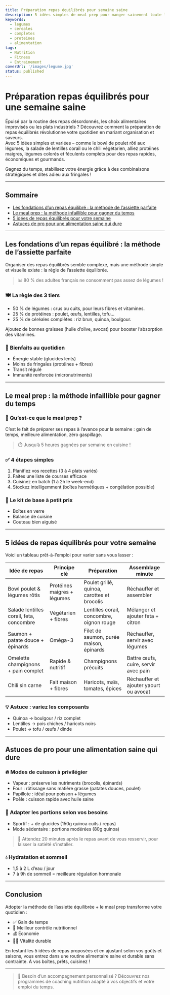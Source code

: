 ```yaml
---
title: Préparation repas équilibrés pour semaine saine
description: 5 idées simples de meal prep pour manger sainement toute la semaine sans stress ni gaspillage.
keywords:
  - legumes
  - cereales
  - completes
  - proteines
  - alimentation
tags:
  - Nutrition
  - Fitness
  - Entrainement
coverUrl: '/images/legume.jpg'
status: published
---
```


# Préparation repas équilibrés pour une semaine saine

Épuisé par la routine des repas désordonnés, les choix alimentaires improvisés ou les plats industriels ? Découvrez comment la préparation de repas équilibrés révolutionne votre quotidien en mariant organisation et saveurs.  
Avec 5 idées simples et variées – comme le bowl de poulet rôti aux légumes, la salade de lentilles corail ou le chili végétarien, alliez protéines maigres, légumes colorés et féculents complets pour des repas rapides, économiques et gourmands.

Gagnez du temps, stabilisez votre énergie grâce à des combinaisons stratégiques et dites adieu aux fringales !

---

## Sommaire

- [Les fondations d’un repas équilibré : la méthode de l’assiette parfaite](#les-fondations-dun-repas-equilibre--la-methode-de-lassiette-parfaite)
- [Le meal prep : la méthode infaillible pour gagner du temps](#le-meal-prep--la-methode-infaillible-pour-gagner-du-temps)
- [5 idées de repas équilibrés pour votre semaine](#5-idees-de-repas-equilibres-pour-votre-semaine)
- [Astuces de pro pour une alimentation saine qui dure](#astuces-de-pro-pour-une-alimentation-saine-qui-dure)

---

## Les fondations d’un repas équilibré : la méthode de l’assiette parfaite

Organiser des repas équilibrés semble complexe, mais une méthode simple et visuelle existe : la règle de l’assiette équilibrée.

> 📊 80 % des adultes français ne consomment pas assez de légumes !

### 🍽️ La règle des 3 tiers

- 50 % de légumes : crus ou cuits, pour leurs fibres et vitamines.
- 25 % de protéines : poulet, œufs, lentilles, tofu...
- 25 % de céréales complètes : riz brun, quinoa, boulgour.

Ajoutez de bonnes graisses (huile d’olive, avocat) pour booster l’absorption des vitamines.

### 🎯 Bienfaits au quotidien

- Énergie stable (glucides lents)
- Moins de fringales (protéines + fibres)
- Transit régulé
- Immunité renforcée (micronutriments)

---

## Le meal prep : la méthode infaillible pour gagner du temps

### 🥣 Qu’est-ce que le meal prep ?

C’est le fait de préparer ses repas à l’avance pour la semaine : gain de temps, meilleure alimentation, zéro gaspillage.  
> ⏱️ Jusqu’à 5 heures gagnées par semaine en cuisine !

### ✅ 4 étapes simples

1. Planifiez vos recettes (3 à 4 plats variés)
2. Faites une liste de courses efficace
3. Cuisinez en batch (1 à 2h le week-end)
4. Stockez intelligemment (boîtes hermétiques + congélation possible)

### 🧰 Le kit de base à petit prix

- Boîtes en verre
- Balance de cuisine
- Couteau bien aiguisé

---

## 5 idées de repas équilibrés pour votre semaine

Voici un tableau prêt-à-l’emploi pour varier sans vous lasser :

| Idée de repas | Principe clé | Préparation | Assemblage minute |
|--------------|--------------|-------------|-------------------|
| Bowl poulet & légumes rôtis | Protéines maigres + légumes | Poulet grillé, quinoa, carottes et brocolis | Réchauffer et assembler |
| Salade lentilles corail, feta, concombre | Végétarien + fibres | Lentilles corail, concombre, oignon rouge | Mélanger et ajouter feta + citron |
| Saumon + patate douce + épinards | Oméga-3 | Filet de saumon, purée maison, épinards | Réchauffer, servir avec légumes |
| Omelette champignons + pain complet | Rapide & nutritif | Champignons précuits | Battre œufs, cuire, servir avec pain |
| Chili sin carne | Fait maison + fibres | Haricots, maïs, tomates, épices | Réchauffer et ajouter yaourt ou avocat |

### 💡 Astuce : variez les composants
- Quinoa → boulgour / riz complet
- Lentilles → pois chiches / haricots noirs
- Poulet → tofu / œufs / dinde

---

## Astuces de pro pour une alimentation saine qui dure

### 🔥 Modes de cuisson à privilégier

- Vapeur : préserve les nutriments (brocolis, épinards)
- Four : rôtissage sans matière grasse (patates douces, poulet)
- Papillote : idéal pour poisson + légumes
- Poêle : cuisson rapide avec huile saine

### 📏 Adapter les portions selon vos besoins

- Sportif : + de glucides (150g quinoa cuits / repas)
- Mode sédentaire : portions modérées (80g quinoa)

> 🧠 Attendez 20 minutes après le repas avant de vous resservir, pour laisser la satiété s’installer.

### 💧 Hydratation et sommeil

- 1,5 à 2 L d’eau / jour
- 7 à 9h de sommeil = meilleure régulation hormonale

---

## Conclusion

Adopter la méthode de l’assiette équilibrée + le meal prep transforme votre quotidien :

- ✅ Gain de temps
- 🍱 Meilleur contrôle nutritionnel
- 💰 Économie
- 🧘‍♀️ Vitalité durable

En testant les 5 idées de repas proposées et en ajustant selon vos goûts et saisons, vous entrez dans une routine alimentaire saine et durable sans contrainte. À vos boîtes, prêts, cuisinez !

---

> 🔗 Besoin d’un accompagnement personnalisé ? Découvrez nos programmes de coaching nutrition adapté à vos objectifs et votre emploi du temps.

<style jsx>{`
  h1,
  h2,
  h3,
  ul,
  li,
  ol,
  p {
    color: white !important;
  }
`}
</style>


